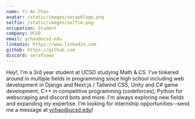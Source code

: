 ```yaml
---
name: Yi-An Chao
avatar: /static/images/seraphlogo.png
selfie: /static/images/selfie.png
occupation: Student
company: UCSD
email: ychao@ucsd.edu
linkedin: https://www.linkedin.com
github: https://github.com
discord: serafuowo
---
```


Hey!, I'm a 3rd year student at UCSD studying Math & CS. I've tinkered around in multiple fields in programming since high school including web development in Django and Next.js / Tailwind CSS, Unity and C# game development, C++ in competitive programming (codeforces), Python for webscraping and discord bots and more. I'm always exploring new fields and expanding my expertise. I'm looking for internship opportunities--send me a message at ychao@ucsd.edu!
